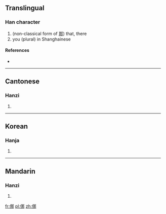 ==Translingual==

===Han character===
{{Han char|rn=9|rad=人|as=07|sn=9|four=|canj=人尸手中 (OSQL)}}

# (non-classical form of [[那]]) that, there
# you (plural) in Shanghainese

====References====
* {{Han ref|kx=0103.290|hdz=10154.070|uh=345A|ud=13402}}

----

==Cantonese==

===Hanzi===
{{yue-hanzi|jyut=|y=na4, no4}}

# {{defn|lang=yue|sort=人07}}
----

==Korean==

===Hanja===
{{ko-hanja|hangeul=나|rv=na|mr=na|y=na|eumhun=어찌|ehrv=eojji|ehmr=ŏtchi|ehy=ecci}}

# {{defn|lang=ko|sort=人07}}

----

==Mandarin==

===Hanzi===
{{cmn-hanzi|pin=[[nuó]] ([[nuo2]])|wg=no<sup>2</sup>}}

# {{defn|lang=cmn|sort=人07}}

[[fr:㑚]]
[[pl:㑚]]
[[zh:㑚]]